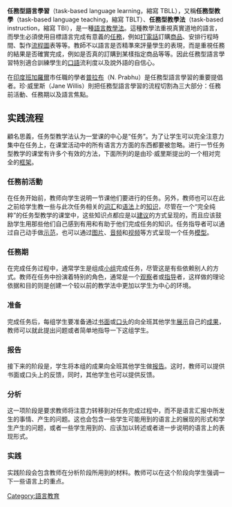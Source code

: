 {{unreferenced|time=2011-12-05T04:13:49+00:00}}
'''任務型語言學習'''（task-based language learning，縮寫 TBLL），又稱'''任務型教學'''（task-based language teaching，縮寫 TBLT）、'''任務型教學法'''（task-based instruction，縮寫 TBI），是一種[[語言教學法|語言教學法]]。這種教學法重視真實道地的語言，而學生必須使用目標語言完成有意義的[[任務|任務]]，例如[[打電話|打電話]]訂購[[商品|商品]]、安排行程時間、製作[[流程圖|流程圖]]表等等。教師不以語言是否精準來評量學生的表現，而是重視任務的結果是否確實完成，例如是否真的訂購到某樣指定商品等等。因此任務型語言學習特別適合訓練學生的[[口語|口語]]流利度以及說外語的自信心。

在[[印度|印度]][[班加羅爾|班加羅爾]]市任職的學者[[普拉布|普拉布]]（N. Prabhu）是任務型語言學習的重要提倡者。珍·威里斯（Jane Willis）則把任務型語言學習的流程切割為三大部分：任務前活動、任務期以及語言焦點。

==实践流程==
顧名思義，任务型教学法认为一堂课的中心是“任务”。为了让学生可以完全注意力集中在任务上，在课堂活动中的所有语言方方面的东西都要被忽略。进行一节任务型教学的课堂有许多个有效的方法，下面所列的是由珍·威里斯提出的一个相对完全的[[框架|框架]]。

===任務前活動===
在任务开始前，教师向学生说明一节课他们要进行的任务。另外，教师也可以在此之前给学生教一些与此次任务相关的[[词汇|词汇]]和[[语法|语法]]上的[[知识|知识]]，尽管在一个“完全纯粹”的任务型教学的课堂中，这些知识点都应是以[[建议|建议]]的方式呈现的，而且应该鼓励学生用那些他们自己感到有用和有助于他们完成任务的知识。任务指导者可以通过自己动手做[[示范|示范]]，也可以通过[[图片|图片]]、[[音频|音频]]和[[视频|视频]]等方式呈现一个任务[[模型|模型]]。

===任務期===
在完成任务过程中，通常学生是组成[[小组|小组]]完成任务，尽管这是有些依赖别人的方式。教师在任务中扮演着特别的角色，通常是一个[[观察|观察]]者或[[指导|指导]]者，这样做的理论依据和目的则是创建一个较以前的教学法中更加以学生为中心的环境。

===准备===
完成任务后，每组学生要准备通过[[书面|书面]]或[[口头|口头]]的向全班其他学生[[展示|展示]]自己的[[成果|成果]]，教师可以就此提出问题或者简单地指导一下这组学生。

===报告===
接下来的阶段是，学生将本组的成果向全班其他学生做[[报告|报告]]。这时，教师可以提供书面或口头上的反馈，同时，其他学生也可以提供反馈。

===分析===
这一项阶段是要求教师将注意力转移到对任务完成过程中，而不是语言汇报中所发生的事情、产生的问题。这也会包含一些学生可能用到的语言上的展现的形式和学生产生的问题，或者一些学生用到的、应该加以转述或者进一步说明的语言上的表现形式。

===实践===
实践阶段会包含教师在分析阶段所用到的材料。教师可以在这个阶段向学生强调一下一些语言上的重点。

[[Category:語言教育|Category:語言教育]]